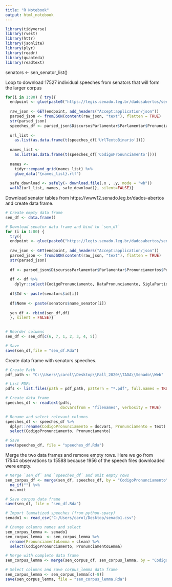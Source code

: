 ```yaml
---
title: "R Notebook"
output: html_notebook
---
```

```r
library(tidyverse)
library(rvest)
library(httr)
library(jsonlite)
library(plyr)
library(readr)
library(quanteda)
library(readtext)
```


senators <- sen_senator_list()

Loop to download 17527 individual speeches from senators that will form the larger corpus

```r
for(i in 1:80) { try({
  endpoint <- glue(paste0("https://legis.senado.leg.br/dadosabertos/senador/",   senators$id[i], "/discursos"))
  
  raw_json <- GET(endpoint, add_headers("Accept:application/json"))
  parsed_json <- fromJSON(content(raw_json, "text"), flatten = TRUE)
  str(parsed_json)
  speeches_df <- parsed_json$DiscursosParlamentar$Parlamentar$Pronunciamentos$Pronunciamento
  
  url_list <-
    as.list(as.data.frame(t(speeches_df['UrlTextoBinario'])))
  
  names_list <- 
    as.list(as.data.frame(t(speeches_df['CodigoPronunciamento'])))  
  
  names <- 
    tidyr::expand_grid(names_list) %>%
    glue_data("{names_list}.rtf")
  
  safe_download <- safely(~ download.file(.x , .y, mode = "wb"))
  walk2(url_list, names, safe_download)}, silent=FALSE)}
```


Download senator tables from https://www12.senado.leg.br/dados-abertos and create data frame. 

```r
# Create empty data frame
sen_df <- data.frame()

# Download senator data frame and bind to `sen_df`
for (i in 1:80) {
  try({
  endpoint <- glue(paste0("https://legis.senado.leg.br/dadosabertos/senador/",    senators$id[i], "/discursos"))
  
  raw_json <- GET(endpoint, add_headers("Accept:application/json"))
  parsed_json <- fromJSON(content(raw_json, "text"), flatten = TRUE)
  str(parsed_json)
  
  df <- parsed_json$DiscursosParlamentar$Parlamentar$Pronunciamentos$Pronunciamento
  
  df <- df %>% 
    dplyr::select(CodigoPronunciamento, DataPronunciamento, SiglaPartidoParlamentarNaData,                    UfParlamentarNaData, SessaoPlenaria.NumeroSessao)
  
  df$Id <- paste(senators$id[i])
  
  df$Nome <- paste(senators$name_senator[i])
  
  sen_df <- rbind(sen_df,df)
  }, silent = FALSE)}
  

# Reorder columns
sen_df <- sen_df[c(6, 7, 1, 2, 3, 4, 5)]

# Save
save(sen_df,file = "sen_df.Rda")
```

Create data frame with senators speeches. 

```r
# Create Path
pdf_path <- "C:\\Users\\carol\\Desktop\\Fall_2020\\TADA\\Senado\\Web"

# List PDFs 
pdfs <- list.files(path = pdf_path, pattern = "*.pdf", full.names = TRUE) 

# Create data frame
speeches_df <- readtext(pdfs,
                        docvarsfrom = "filenames", verbosity = TRUE)

# Rename and select relevant columns
speeches_df <- speeches_df %>% 
  dplyr::rename(CodigoPronunciamento = docvar1, Pronunciamento = text) %>% 
  select(CodigoPronunciamento, Pronunciamento)

# Save
save(speeches_df, file = "speeches_df.Rda")
```


Merge the two data frames and remove empty rows. Here we go from 17544 observations to 15588 because 1956 of the speech files downloaded were empty. 

```r
# Merge `sen_df` and `speeches_df` and omit empty rows
sen_corpus_df <- merge(sen_df, speeches_df, by = "CodigoPronunciamento") %>% 
  na_if("") %>%
  na.omit 

# Save corpus data frame
save(sen_df, file = "sen_df.Rda")
```

```r
# Import lemmatized speeches (from python-spacy)
senado1 <- read_csv("C:/Users/carol/Desktop/senado1.csv")

# Change columns names and select
sen_corpus_lemma <- senado1
sen_corpus_lemma  <- sen_corpus_lemma %>% 
  rename(PronunciamentoLemma = clean) %>% 
  select(CodigoPronunciamento, PronunciamentoLemma)

# Merge with complete data frame 
sen_corpus_lemma <- merge(sen_corpus_df, sen_corpus_lemma, by = "CodigoPronunciamento")

# Select columns and save corpus_lemma data frame
sen_corpus_lemma <- sen_corpus_lemma[c(-8)]
save(sen_corpus_lemma, file = "sen_corpus_lemma.Rda")
```

